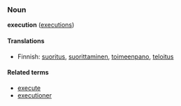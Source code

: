 ===Noun===
'''execution''' ([[executions]])

====Translations====

*Finnish: [[suoritus]], [[suorittaminen]], [[toimeenpano]], [[teloitus]]

====Related terms====
*[[execute]]
*[[executioner]]